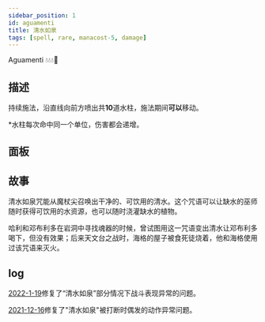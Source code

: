 ```yaml
---
sidebar_position: 1
id: aguamenti
title: 清水如泉
tags: [spell, rare, manacost-5, damage]
---
```


Aguamenti 💧💧💧🔫

<!--truncate-->



<CardBasics cardKey={id}/>


## 描述

持续施法，沿直线向前方喷出共**10**道水柱，施法期间**可以**移动。

*水柱每次命中同一个单位，伤害都会递增。

## 面板


<LevelComponent/>


<CardDynamicTable cardKey={id}/>


<CardComplexTable cardKey={id}/>


## 故事

清水如泉咒能从魔杖尖召唤出干净的、可饮用的清水。这个咒语可以让缺水的巫师随时获得可饮用的水资源，也可以随时浇灌缺水的植物。

哈利和邓布利多在岩洞中寻找魂器的时候，曾试图用这一咒语变出清水让邓布利多喝下，但没有效果；后来天文台之战时，海格的屋子被食死徒烧着，他和海格使用过该咒语来灭火。


## log

[2022-1-19](/blog/220119-update-annc#fix)修复了“清水如泉”部分情况下战斗表现异常的问题。

[2021-12-16](/blog/211216-update-annc#fix)修复了"清水如泉"被打断时偶发的动作异常问题。

